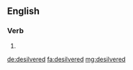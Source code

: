 ==English==

===Verb===
{{head|en}}

# {{en-past of|desilver}}

[[de:desilvered]]
[[fa:desilvered]]
[[mg:desilvered]]